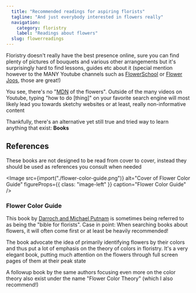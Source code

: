```yaml
---
  title: "Recommended readings for aspiring florists"
  tagline: "And just everybody interested in flowers really"
  navigation:
    category: floristry
    label: "Readings about flowers"
  slug: flowerreadings
---
```


Floristry doesn't really have the best presence online, sure you can find plenty of pictures of bouquets and various other arrangements but it's surprisingly hard to find lessons, guides etc about it (special mention however to the MANY Youtube channels such as [FlowerSchool](https://www.youtube.com/user/FlowerSchool/videos) or [Flower Joos](https://www.youtube.com/c/FlowerJoos/videos), those are great!)

You see, there's no "[MDN](https://developer.mozilla.org/en-US/) of the flowers". Outside of the many videos on Youtube, typing "how to do [thing]" on your favorite search engine will most likely lead you towards sketchy websites or at least, really non-informative content

Thankfully, there's an alternative yet still true and tried way to learn anything that exist: **Books**

## References

These books are not designed to be read from cover to cover, instead they should be used as references you consult when needed

<Image
  src={import("./flower-color-guide.png")}
  alt="Cover of Flower Color Guide"
  figureProps={{ class: "image-left" }}
  caption="Flower Color Guide"
/>

### Flower Color Guide

This book by [Darroch and Michael Putnam](https://putnamflowers.com/) is sometimes being referred to as being the "bible for florists". Case in point: When searching books about flowers, it will often come first or at least be heavily recommended!

The book advocate the idea of primarily identifying flowers by their colors and thus put a lot of emphasis on the theory of colors in floristry. It's a very elegant book, putting much attention on the flowers through full screen pages of them at their peak state

A followup book by the same authors focusing even more on the color theory also exist under the name "Flower Color Theory" (which I also recommend!)
